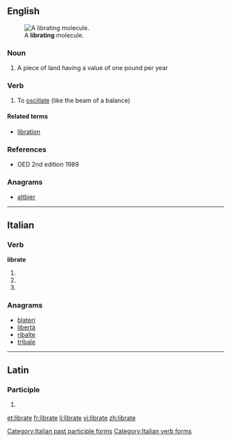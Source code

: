 ==English==
[[File:Libration.gif|thumb|A '''librating''' molecule.]]

===Noun===
{{en-noun}}

# {{obsolete}} A piece of land having a value of one pound per year

===Verb===
{{en-verb|librat|ing}}

# To [[oscillate]] (like the beam of a balance)

====Related terms====
* [[libration]]

===References===
* OED 2nd edition 1989

===Anagrams===
* [[altbier#English|altbier]]

----

==Italian==

===Verb===
'''librate'''

# {{conjugation of|librarsi||2|p|pres|ind|lang=it}}
# {{conjugation of|librarsi||2|p|imp|lang=it}}
# {{form of|[[feminine|Feminine]] plural|librato}}

===Anagrams===
* [[blateri#Italian|blateri]]
* [[libertà#Italian|libertà]]
* [[ribalte#Italian|ribalte]]
* [[tribale#Italian|tribale]]

[[Category:Italian past participle forms]]
[[Category:Italian verb forms]]

----

==Latin==

===Participle===
{{la-part-form|lībrāte}}

# {{inflection of|[[libratus#Latin|lībrātus]]||voc|m|s|lang=la}}

[[et:librate]]
[[fr:librate]]
[[li:librate]]
[[vi:librate]]
[[zh:librate]]